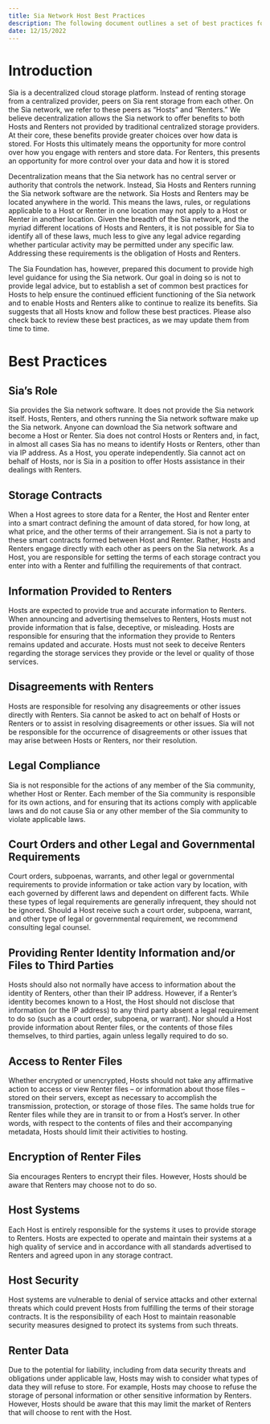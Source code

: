 ```yaml
---
title: Sia Network Host Best Practices
description: The following document outlines a set of best practices for Sia Network Hosts to follow.
date: 12/15/2022
---
```


# Introduction

Sia is a decentralized cloud storage platform. Instead of renting storage from a centralized provider, peers on Sia rent storage from each other. On the Sia network, we refer to these peers as “Hosts” and “Renters.” We believe decentralization allows the Sia network to offer benefits to both Hosts and Renters not provided by traditional centralized storage providers. At their core, these benefits provide greater choices over how data is stored. For Hosts this ultimately means the opportunity for more control over how you engage with renters and store data. For Renters, this presents an opportunity for more control over your data and how it is stored

Decentralization means that the Sia network has no central server or authority that controls the network. Instead, Sia Hosts and Renters running the Sia network software are the network. Sia Hosts and Renters may be located anywhere in the world. This means the laws, rules, or regulations applicable to a Host or Renter in one location may not apply to a Host or Renter in another location. Given the breadth of the Sia network, and the myriad different locations of Hosts and Renters, it is not possible for Sia to identify all of these laws, much less to give any legal advice regarding whether particular activity may be permitted under any specific law. Addressing these requirements is the obligation of Hosts and Renters.

The Sia Foundation has, however, prepared this document to provide high level guidance for using the Sia network. Our goal in doing so is not to provide legal advice, but to establish a set of common best practices for Hosts to help ensure the continued efficient functioning of the Sia network and to enable Hosts and Renters alike to continue to realize its benefits. Sia suggests that all Hosts know and follow these best practices. Please also check back to review these best practices, as we may update them from time to time.

# Best Practices

## Sia’s Role

Sia provides the Sia network software. It does not provide the Sia network itself. Hosts, Renters, and others running the Sia network software make up the Sia network. Anyone can download the Sia network software and become a Host or Renter. Sia does not control Hosts or Renters and, in fact, in almost all cases Sia has no means to identify Hosts or Renters, other than via IP address. As a Host, you operate independently. Sia cannot act on behalf of Hosts, nor is Sia in a position to offer Hosts assistance in their dealings with Renters.

## Storage Contracts

When a Host agrees to store data for a Renter, the Host and Renter enter into a smart contract defining the amount of data stored, for how long, at what price, and the other terms of their arrangement. Sia is not a party to these smart contracts formed between Host and Renter. Rather, Hosts and Renters engage directly with each other as peers on the Sia network. As a Host, you are responsible for setting the terms of each storage contract you enter into with a Renter and fulfilling the requirements of that contract.

## Information Provided to Renters

Hosts are expected to provide true and accurate information to Renters. When announcing and advertising themselves to Renters, Hosts must not provide information that is false, deceptive, or misleading. Hosts are responsible for ensuring that the information they provide to Renters remains updated and accurate. Hosts must not seek to deceive Renters regarding the storage services they provide or the level or quality of those services.

## Disagreements with Renters

Hosts are responsible for resolving any disagreements or other issues directly with Renters. Sia cannot be asked to act on behalf of Hosts or Renters or to assist in resolving disagreements or other issues. Sia will not be responsible for the occurrence of disagreements or other issues that may arise between Hosts or Renters, nor their resolution.

## Legal Compliance

Sia is not responsible for the actions of any member of the Sia community, whether Host or Renter. Each member of the Sia community is responsible for its own actions, and for ensuring that its actions comply with applicable laws and do not cause Sia or any other member of the Sia community to violate applicable laws.

## Court Orders and other Legal and Governmental Requirements

Court orders, subpoenas, warrants, and other legal or governmental requirements to provide information or take action vary by location, with each governed by different laws and dependent on different facts. While these types of legal requirements are generally infrequent, they should not be ignored. Should a Host receive such a court order, subpoena, warrant, and other type of legal or governmental requirement, we recommend consulting legal counsel.

## Providing Renter Identity Information and/or Files to Third Parties

Hosts should also not normally have access to information about the identity of Renters, other than their IP address. However, if a Renter’s identity becomes known to a Host, the Host should not disclose that information (or the IP address) to any third party absent a legal requirement to do so (such as a court order, subpoena, or warrant). Nor should a Host provide information about Renter files, or the contents of those files themselves, to third parties, again unless legally required to do so.

## Access to Renter Files

Whether encrypted or unencrypted, Hosts should not take any affirmative action to access or view Renter files – or information about those files – stored on their servers, except as necessary to accomplish the transmission, protection, or storage of those files. The same holds true for Renter files while they are in transit to or from a Host’s server. In other words, with respect to the contents of files and their accompanying metadata, Hosts should limit their activities to hosting.

## Encryption of Renter Files

Sia encourages Renters to encrypt their files. However, Hosts should be aware that Renters may choose not to do so.

## Host Systems

Each Host is entirely responsible for the systems it uses to provide storage to Renters. Hosts are expected to operate and maintain their systems at a high quality of service and in accordance with all standards advertised to Renters and agreed upon in any storage contract.

## Host Security

Host systems are vulnerable to denial of service attacks and other external threats which could prevent Hosts from fulfilling the terms of their storage contracts. It is the responsibility of each Host to maintain reasonable security measures designed to protect its systems from such threats.

## Renter Data

Due to the potential for liability, including from data security threats and obligations under applicable law, Hosts may wish to consider what types of data they will refuse to store. For example, Hosts may choose to refuse the storage of personal information or other sensitive information by Renters. However, Hosts should be aware that this may limit the market of Renters that will choose to rent with the Host.
